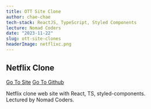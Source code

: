 ```yaml
---
title: OTT Site Clone
author: chae-chae
tech-stack: ReactJS, TypeScript, Styled Components
lecture: Nomad Coders
date: "2023-11-22"
slug: ott-site-clones
headerImage: netflixc.png
---
```


## Netflix Clone

[Go To Site](https://chae-chae.github.io/my-mini-netflix)
[Go To Github](https://github.com/chae-chae/my-mini-netflix)

Netflix clone web site with React, TS, styled-components.  
Lectured by Nomad Coders.
